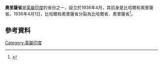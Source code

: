 '''奧里薩省'''是[[英屬印度|英屬印度]]的省份之一，設立於1936年4月，其前身是比哈爾和奧里薩省。1936年4月1日，比哈爾和奧里薩省分裂為比哈爾省、奧里薩省<ref>{{Cite web |url=http://www.worldstatesmen.org/India_BrProvinces.htm |title=Provinces of British India |access-date=2021-01-10 |archive-date=2008-11-01 |archive-url=https://web.archive.org/web/20081101171538/http://www.worldstatesmen.org/India_BrProvinces.htm |dead-url=no }}</ref>。
==參考資料==
{{Reflist}}
{{coord|20.30|N|85.30|E|region:IN_type:landmark_source:kolossus-svwiki|display=title}}
[[Category:英屬印度|Category:英屬印度]]